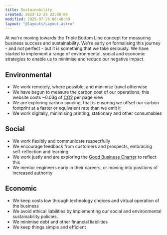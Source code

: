 ```yaml
---
title: Sustainability
created: 2023-12-28 22:00:00
modified: 2025-07-26 06:40:00
layout: "@layouts/Layout.astro"
---
```



At <BusinessLegalName/> we're moving towards the Triple Bottom Line concept for measuring business success and sustainability. We're early on formalising this journey - and not perfect - but it is something that we take seriously. We have started to implement a range of environmental, social and economic strategies to enable us to minimise and reduce our negative impact.

## Environmental

- We work remotely, where possible, and minimise travel otherwise
- We have begun to measure the carbon cost of our operations; this website costs ~0.03g of <abbr title="Carbon Dioxide">CO2</abbr> per page view
- We are exploring carbon syncing, that is ensuring we offset our carbon footprint at a faster or equivalent rate than we emit it
- We work digitally, minimising printing, stationary and other consumables

## Social

- We work flexibly and communicate respectfully
- We encourage feedback from customers and prospects, embracing self-reflection and learning
- We work justly and are exploring the [Good Business Charter](https://goodbusinesscharter.com/accreditation-small-organisations/) to reflect this
- We mentor engineers early in their careers, or moving into positions of increased authority

## Economic

- We keep costs low through technology choices and virtual operation of the business
- We avoid ethical liabilities by implementing our social and environmental sustainability policies.
- We minimise debt and other financial liabilities
- We keep things simple and efficient
